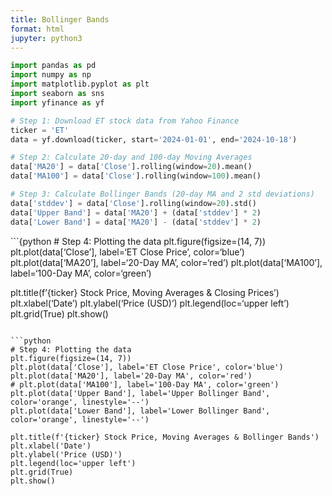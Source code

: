 ```yaml
---
title: Bollinger Bands
format: html
jupyter: python3
---
```

```python
import pandas as pd
import numpy as np
import matplotlib.pyplot as plt
import seaborn as sns
import yfinance as yf
````
```python
# Step 1: Download ET stock data from Yahoo Finance
ticker = 'ET'
data = yf.download(ticker, start='2024-01-01', end='2024-10-18')

# Step 2: Calculate 20-day and 100-day Moving Averages
data['MA20'] = data['Close'].rolling(window=20).mean()
data['MA100'] = data['Close'].rolling(window=100).mean()

# Step 3: Calculate Bollinger Bands (20-day MA and 2 std deviations)
data['stddev'] = data['Close'].rolling(window=20).std()
data['Upper Band'] = data['MA20'] + (data['stddev'] * 2)
data['Lower Band'] = data['MA20'] - (data['stddev'] * 2)
```
```{python
# Step 4: Plotting the data
plt.figure(figsize=(14, 7))
plt.plot(data['Close'], label='ET Close Price', color='blue')
plt.plot(data['MA20'], label='20-Day MA', color='red')
plt.plot(data['MA100'], label='100-Day MA', color='green')

plt.title(f'{ticker} Stock Price, Moving Averages & Closing Prices')
plt.xlabel('Date')
plt.ylabel('Price (USD)')
plt.legend(loc='upper left')
plt.grid(True)
plt.show()
```

```python
# Step 4: Plotting the data
plt.figure(figsize=(14, 7))
plt.plot(data['Close'], label='ET Close Price', color='blue')
plt.plot(data['MA20'], label='20-Day MA', color='red')
# plt.plot(data['MA100'], label='100-Day MA', color='green')
plt.plot(data['Upper Band'], label='Upper Bollinger Band', color='orange', linestyle='--')
plt.plot(data['Lower Band'], label='Lower Bollinger Band', color='orange', linestyle='--')

plt.title(f'{ticker} Stock Price, Moving Averages & Bollinger Bands')
plt.xlabel('Date')
plt.ylabel('Price (USD)')
plt.legend(loc='upper left')
plt.grid(True)
plt.show()
```
